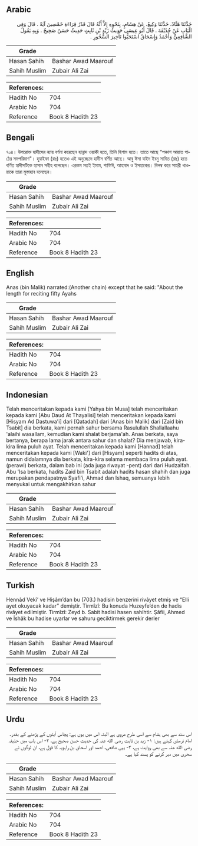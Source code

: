 ## Arabic


<div dir="rtl" lang="ar" style={{fontSize:'larger',backgroundColor:'#f8f9fa',padding:20}}>
حَدَّثَنَا هَنَّادٌ، حَدَّثَنَا وَكِيعٌ، عَنْ هِشَامٍ، بِنَحْوِهِ إِلاَّ أَنَّهُ قَالَ قَدْرُ قِرَاءَةِ خَمْسِينَ آيَةً ‏.‏ قَالَ وَفِي الْبَابِ عَنْ حُذَيْفَةَ ‏.‏ قَالَ أَبُو عِيسَى حَدِيثُ زَيْدِ بْنِ ثَابِتٍ حَدِيثٌ حَسَنٌ صَحِيحٌ ‏.‏ وَبِهِ يَقُولُ الشَّافِعِيُّ وَأَحْمَدُ وَإِسْحَاقُ اسْتَحَبُّوا تَأْخِيرَ السُّحُورِ ‏.‏
</div>
<div style={{backgroundColor:'#f8f9fa',padding:20, marginBottom: 10}}><table> <thead> <tr> <th>Grade</th> <th></th> </tr> </thead> <tbody> <tr><td>Hasan Sahih</td><td>Bashar Awad Maarouf</td></tr><tr><td>Sahih Muslim</td><td>Zubair Ali Zai</td></tr></tbody></table><table> <thead> <tr> <th>References:</th> <th></th> </tr> </thead> <tbody><tr><td>Hadith No</td><td>704</td></tr><tr><td>Arabic No</td><td>704</td></tr><tr><td>Reference</td><td>Book 8 Hadith 23</td></tr></tbody></table></div>

## Bengali


<div dir="ltr" lang="bn" style={{fontSize:'larger',backgroundColor:'#f8f9fa',padding:20}}>
৭০৪। উপরোক্ত হাদীসের ন্যায় বর্ণনা করেছেন হান্নাদ ওয়াকী হতে, তিনি হিশাম হতে। তাতে আছে “পঞ্চাশ আয়াত পাঠের সমপরিমাণ"। হুযাইফা (রাঃ) হতেও এই অনুচ্ছেদে হাদীস বর্ণিত আছে। আবু ঈসা যাইদ ইবনু সাবিত (রাঃ) হতে বর্ণিত হাদীসটিকে হাসান সহীহ বলেছেন। এরকম মতই ইমাম, শাফিঈ, আহমাদ ও ইসহাকের। বিলম্ব করে সাহরী খাওয়াকে তারা মুস্তাহাব বলেছেন।
</div>
<div style={{backgroundColor:'#f8f9fa',padding:20, marginBottom: 10}}><table> <thead> <tr> <th>Grade</th> <th></th> </tr> </thead> <tbody> <tr><td>Hasan Sahih</td><td>Bashar Awad Maarouf</td></tr><tr><td>Sahih Muslim</td><td>Zubair Ali Zai</td></tr></tbody></table><table> <thead> <tr> <th>References:</th> <th></th> </tr> </thead> <tbody><tr><td>Hadith No</td><td>704</td></tr><tr><td>Arabic No</td><td>704</td></tr><tr><td>Reference</td><td>Book 8 Hadith 23</td></tr></tbody></table></div>

## English


<div dir="ltr" lang="en" style={{fontSize:'larger',backgroundColor:'#f8f9fa',padding:20}}>
Anas (bin Malik) narrated:(Another chain) except that he said: "About the length for reciting fifty Ayahs
</div>
<div style={{backgroundColor:'#f8f9fa',padding:20, marginBottom: 10}}><table> <thead> <tr> <th>Grade</th> <th></th> </tr> </thead> <tbody> <tr><td>Hasan Sahih</td><td>Bashar Awad Maarouf</td></tr><tr><td>Sahih Muslim</td><td>Zubair Ali Zai</td></tr></tbody></table><table> <thead> <tr> <th>References:</th> <th></th> </tr> </thead> <tbody><tr><td>Hadith No</td><td>704</td></tr><tr><td>Arabic No</td><td>704</td></tr><tr><td>Reference</td><td>Book 8 Hadith 23</td></tr></tbody></table></div>

## Indonesian


<div dir="ltr" lang="id" style={{fontSize:'larger',backgroundColor:'#f8f9fa',padding:20}}>
Telah menceritakan kepada kami [Yahya bin Musa] telah menceritakan kepada kami [Abu Daud At Thayalisi] telah menceritakan kepada kami [Hisyam Ad Dastuwa'i] dari [Qatadah] dari [Anas bin Malik] dari [Zaid bin Tsabit] dia berkata, kami pernah sahur bersama Rasulullah Shallallaahu 'alaihi wasallam, kemudian kami shalat berjama'ah. Anas berkata, saya bertanya, berapa lama jarak antara sahur dan shalat? Dia menjawab, kira-kira lima puluh ayat. Telah menceritakan kepada kami [Hannad] telah menceritakan kepada kami [Waki'] dari [Hisyam] seperti hadits di atas, namun didalamnya dia berkata, kira-kira selama membaca lima puluh ayat. (perawi) berkata, dalam bab ini (ada juga riwayat -pent) dari dari Hudzaifah. Abu 'Isa berkata, hadits Zaid bin Tsabit adalah hadits hasan shahih dan juga merupakan pendapatnya Syafi'i, Ahmad dan Ishaq, semuanya lebih menyukai untuk mengakhirkan sahur
</div>
<div style={{backgroundColor:'#f8f9fa',padding:20, marginBottom: 10}}><table> <thead> <tr> <th>Grade</th> <th></th> </tr> </thead> <tbody> <tr><td>Hasan Sahih</td><td>Bashar Awad Maarouf</td></tr><tr><td>Sahih Muslim</td><td>Zubair Ali Zai</td></tr></tbody></table><table> <thead> <tr> <th>References:</th> <th></th> </tr> </thead> <tbody><tr><td>Hadith No</td><td>704</td></tr><tr><td>Arabic No</td><td>704</td></tr><tr><td>Reference</td><td>Book 8 Hadith 23</td></tr></tbody></table></div>

## Turkish


<div dir="ltr" lang="tr" style={{fontSize:'larger',backgroundColor:'#f8f9fa',padding:20}}>
Hennâd Vekî’ ve Hişâm’dan bu (703.) hadisin benzerini rivâyet etmiş ve “Elli ayet okuyacak kadar” demiştir. Tirmîzî: Bu konuda Huzeyfe’den de hadis rivâyet edilmiştir. Tirmîzî: Zeyd b. Sabit hadisi hasen sahihtir. Şâfii, Ahmed ve İshâk bu hadise uyarlar ve sahuru geciktirmek gerekir derler
</div>
<div style={{backgroundColor:'#f8f9fa',padding:20, marginBottom: 10}}><table> <thead> <tr> <th>Grade</th> <th></th> </tr> </thead> <tbody> <tr><td>Hasan Sahih</td><td>Bashar Awad Maarouf</td></tr><tr><td>Sahih Muslim</td><td>Zubair Ali Zai</td></tr></tbody></table><table> <thead> <tr> <th>References:</th> <th></th> </tr> </thead> <tbody><tr><td>Hadith No</td><td>704</td></tr><tr><td>Arabic No</td><td>704</td></tr><tr><td>Reference</td><td>Book 8 Hadith 23</td></tr></tbody></table></div>

## Urdu


<div dir="rtl" lang="ur" style={{fontSize:'larger',backgroundColor:'#f8f9fa',padding:20}}>
اس سند سے بھی ہشام سے اسی طرح مروی ہے البتہ اس میں یوں ہے: پچاس آیتوں کے پڑھنے کے بقدر۔ امام ترمذی کہتے ہیں: ۱- زید بن ثابت رضی الله عنہ کی حدیث حسن صحیح ہے، ۲- اس باب میں حذیفہ رضی الله عنہ سے بھی روایت ہے، ۳- یہی شافعی، احمد اور اسحاق بن راہویہ کا قول ہے، ان لوگوں نے سحری میں دیر کرنے کو پسند کیا ہے۔
</div>
<div style={{backgroundColor:'#f8f9fa',padding:20, marginBottom: 10}}><table> <thead> <tr> <th>Grade</th> <th></th> </tr> </thead> <tbody> <tr><td>Hasan Sahih</td><td>Bashar Awad Maarouf</td></tr><tr><td>Sahih Muslim</td><td>Zubair Ali Zai</td></tr></tbody></table><table> <thead> <tr> <th>References:</th> <th></th> </tr> </thead> <tbody><tr><td>Hadith No</td><td>704</td></tr><tr><td>Arabic No</td><td>704</td></tr><tr><td>Reference</td><td>Book 8 Hadith 23</td></tr></tbody></table></div>